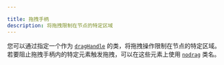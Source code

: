 ```yaml
---

title: 拖拽手柄
description: 将拖拽限制在节点的特定区域
---
```


您可以通过指定一个作为 [`dragHandle`](/api-reference/types/node) 的类，将拖拽操作限制在节点的特定区域。若要阻止拖拽手柄内的特定元素触发拖拽，可以在这些元素上使用 [`nodrag`](/learn/customization/utility-classes#nodrag) 类名。

<RemoteCodeViewer route="examples/nodes/drag-handle" framework="react" />